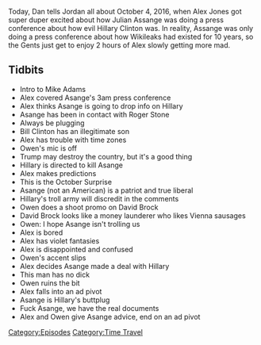 {{DEFAULTSORT:
    #_EPISODE_0135:The Wikileaks Press Conference
}}{{Episode
    | title           = The Wikileaks Press Conference
    | caption         = [https://knowledgefight.libsyn.com/knowledge-fight-the-wikileaks-press-conference Listen to this episode on Libsyn]
    | episodeNumber   = 135
    | length          = 01:53:15
    | airDate         = March 9, 2018
    | episodeType     = [[:Category:Time Travel|Time Travel]]
    | appearance      = [[Mike Adams]], [[Julian Asange]], [[Roger Stone]], [[Owen Shroyer]], [[David Brock]]
    | beverage        = Spiked Seltzers
    | previousEpisode = [[134: Post-Tribulation Rapture?]]
    | nextEpisode     = [[136: March 30-31, 2008]]
}}

{{Stub}}

Today, Dan tells Jordan all about October 4, 2016, when Alex Jones got super duper excited about how Julian Assange was doing a press conference about how evil Hillary Clinton was. In reality, Assange was only doing a press conference about how Wikileaks had existed for 10 years, so the Gents just get to enjoy 2 hours of Alex slowly getting more mad.

==Tidbits==

*Intro to Mike Adams
*Alex covered Asange's 3am press conference
*Alex thinks Asange is going to drop info on Hillary
*Asange has been in contact with Roger Stone
*Always be plugging
*Bill Clinton has an illegitimate son
*Alex has trouble with time zones
*Owen's mic is off
*Trump may destroy the country, but it's a good thing
*Hillary is directed to kill Asange
*Alex makes predictions
*This is the October Surprise
*Asange (not an American) is a patriot and true liberal
*Hillary's troll army will discredit in the comments
*Owen does a shoot promo on David Brock
*David Brock looks like a money launderer who likes Vienna sausages
*Owen: I hope Asange isn't trolling us
*Alex is bored
*Alex has violet fantasies
*Alex is disappointed and confused
*Owen's accent slips
*Alex decides Asange made a deal with Hillary
*This man has no dick
*Owen ruins the bit
*Alex falls into an ad pivot
*Asange is Hillary's buttplug
*Fuck Asange, we have the real documents
*Alex and Owen give Asange advice, end on an ad pivot

[[Category:Episodes]]
[[Category:Time Travel]]